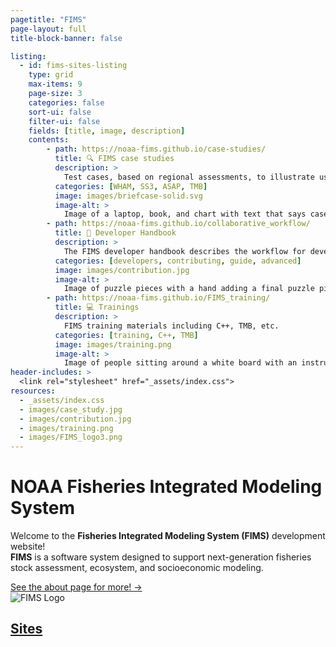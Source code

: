 ```yaml
---
pagetitle: "FIMS"
page-layout: full
title-block-banner: false

listing:
  - id: fims-sites-listing
    type: grid
    max-items: 9
    page-size: 3
    categories: false
    sort-ui: false
    filter-ui: false
    fields: [title, image, description]
    contents:
        - path: https://noaa-fims.github.io/case-studies/
          title: 🔍 FIMS case studies
          description: >
            Test cases, based on regional assessments, to illustrate use of FIMS.
          categories: [WHAM, SS3, ASAP, TMB]
          image: images/briefcase-solid.svg
          image-alt: >
            Image of a laptop, book, and chart with text that says case study
        - path: https://noaa-fims.github.io/collaborative_workflow/
          title: 📔 Developer Handbook
          description: >
            The FIMS developer handbook describes the workflow for developers and contributors.
          categories: [developers, contributing, guide, advanced]
          image: images/contribution.jpg
          image-alt: >
            Image of puzzle pieces with a hand adding a final puzzle piece
        - path: https://noaa-fims.github.io/FIMS_training/
          title: 💻 Trainings
          description: >
            FIMS training materials including C++, TMB, etc.
          categories: [training, C++, TMB]
          image: images/training.png
          image-alt: >
            Image of people sitting around a white board with an instructor standing in front of the whiteboard.
header-includes: >
  <link rel="stylesheet" href="_assets/index.css">
resources:
  - _assets/index.css
  - images/case_study.jpg
  - images/contribution.jpg
  - images/training.png
  - images/FIMS_logo3.png
---
```


```{=html}
<div class="site-hero mb-5">
  <div class="site-intro">
    <h1 class="site-title text-primary mt-0 fw-lighter text-center text-sm-start">
      NOAA Fisheries Integrated Modeling System
    </h1>

    <div class="social-icon-links my-3" aria-hidden="true">
      <a
        class="link-primary"
        href="https://github.com/NOAA-FIMS"
        title="github"
        target="_blank"
        rel="noopener"
      >
        <i class="fab fa-github fa-lg fa-fw"></i>
      </a>

      <a
        class="link-primary"
        href="https://noaa-fims.r-universe.dev"
        title="r-project"
        target="_blank"
        rel="noopener"
      >
        <i class="fab fa-r-project fa-lg fa-fw"></i>
      </a>

      <a
        class="link-primary"
        href="https://noaa-fims.github.io/collaborative_workflow/"
        title="developer-handbook"
        target="_blank"
        rel="noopener"
      >
        <i class="fa fa-book fa-lg fa-fw"></i>
      </a>

      <a
        class="link-primary"
        href="https://nmfs-ost.github.io/noaa-fit/"
        title="FIT"
        target="_blank"
        rel="noopener"
      >
        <i class="fa fa-briefcase fa-lg fa-fw"></i>
      </a>
    </div>

    <p class="site-intro fs-5">
      Welcome to the <strong>Fisheries Integrated Modeling System (FIMS)</strong> 
      development website! <br>
      <strong>FIMS</strong> is a software system designed to support next-generation 
      fisheries stock assessment, ecosystem, and socioeconomic modeling.
    </p>
    <a class="mt4 action text" href="/about">See the about page for more! →</a>
  </div>

  <div class="site-logo">
    <img src="images/FIMS_logo3.png" alt="FIMS Logo">
  </div>
</div>
```

## [Sites](sites/sites_index.qmd)

::: {#sites-listing}
:::